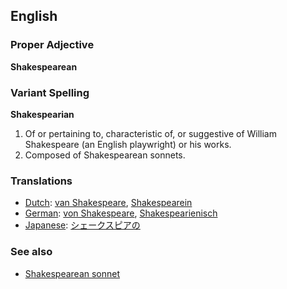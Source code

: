 ==English==

===Proper Adjective===
'''Shakespearean'''

===Variant Spelling===
'''Shakespearian'''

#Of or pertaining to, characteristic of, or suggestive of William Shakespeare (an English playwright) or his works.
#Composed of Shakespearean sonnets.

===Translations===

*[[Dutch]]: [[van Shakespeare]], [[Shakespearein]]
*[[German]]: [[von Shakespeare]], [[Shakespearienisch]]
*[[Japanese]]: [[シェークスピアの]]

===See also===
*[[Shakespearean sonnet]]